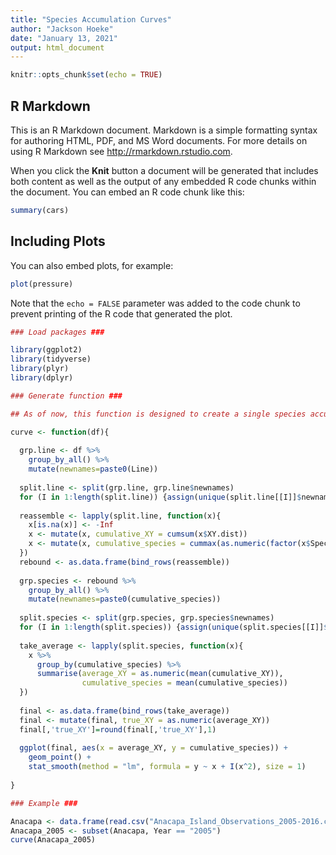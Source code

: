 ```yaml
---
title: "Species Accumulation Curves"
author: "Jackson Hoeke"
date: "January 13, 2021"
output: html_document
---
```


```r
knitr::opts_chunk$set(echo = TRUE)
```

## R Markdown

This is an R Markdown document. Markdown is a simple formatting syntax for authoring HTML, PDF, and MS Word documents. For more details on using R Markdown see <http://rmarkdown.rstudio.com>.

When you click the **Knit** button a document will be generated that includes both content as well as the output of any embedded R code chunks within the document. You can embed an R code chunk like this:

```r
summary(cars)
```

## Including Plots

You can also embed plots, for example:

```r
plot(pressure)
```

Note that the `echo = FALSE` parameter was added to the code chunk to prevent printing of the R code that generated the plot.

```r
### Load packages ###

library(ggplot2)
library(tidyverse)
library(plyr)
library(dplyr)
```

```r
### Generate function ###

## As of now, this function is designed to create a single species accumulation curve for 1 year for one MPA or reference site ##

curve <- function(df){
  
  grp.line <- df %>%
    group_by_all() %>%
    mutate(newnames=paste0(Line))
  
  split.line <- split(grp.line, grp.line$newnames)
  for (I in 1:length(split.line)) {assign(unique(split.line[[I]]$newnames), split.line[[I]])}
  
  reassemble <- lapply(split.line, function(x){
    x[is.na(x)] <- -Inf
    x <- mutate(x, cumulative_XY = cumsum(x$XY.dist))
    x <- mutate(x, cumulative_species = cummax(as.numeric(factor(x$SpeciesName, levels = unique(x$SpeciesName))))-1)
  })
  rebound <- as.data.frame(bind_rows(reassemble))
  
  grp.species <- rebound %>%
    group_by_all() %>%
    mutate(newnames=paste0(cumulative_species))
  
  split.species <- split(grp.species, grp.species$newnames)
  for (I in 1:length(split.species)) {assign(unique(split.species[[I]]$newnames), split.species[[I]])}
  
  take_average <- lapply(split.species, function(x){
    x %>%
      group_by(cumulative_species) %>%
      summarise(average_XY = as.numeric(mean(cumulative_XY)),
                cumulative_species = mean(cumulative_species))
  })
  
  final <- as.data.frame(bind_rows(take_average))
  final <- mutate(final, true_XY = as.numeric(average_XY))
  final[,'true_XY']=round(final[,'true_XY'],1)
  
  ggplot(final, aes(x = average_XY, y = cumulative_species)) +
    geom_point() +
    stat_smooth(method = "lm", formula = y ~ x + I(x^2), size = 1)
  
}
```

```r
### Example ###

Anacapa <- data.frame(read.csv("Anacapa_Island_Observations_2005-2016.csv"))
Anacapa_2005 <- subset(Anacapa, Year == "2005")
curve(Anacapa_2005)
```

